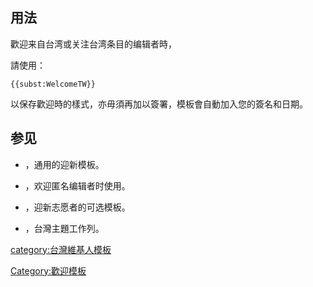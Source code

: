 <noinclude>{{template doc page viewed directly}}</noinclude>
<!-- 在本行下編輯模板說明 -->
{{Subst only}}

== 用法 ==
歡迎来自台湾或关注台湾条目的编辑者時，

請使用：
<pre>{{subst:WelcomeTW}}</pre>
以保存歡迎時的樣式，亦毋須再加以簽署，模板會自動加入您的簽名和日期。

== 参见 ==
* {{tls|Welcome}}，通用的迎新模板。
* {{tls|Welcomeip}}，欢迎匿名编辑者时使用。
* {{tls|小天使迎新}}，迎新志愿者的可选模板。
* {{tl|TW quick links}}，台灣主題工作列。
<includeonly>
<!-- 本行下加入模板的分類 -->
[[Category:歡迎模板]]
[[category:台灣維基人模板]]
<!-- 本行下加入模板的跨語言鏈接 -->

</includeonly>